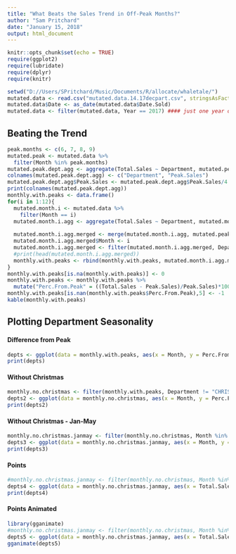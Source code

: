 ```yaml
---
title: "What Beats the Sales Trend in Off-Peak Months?"
author: "Sam Pritchard"
date: "January 15, 2018"
output: html_document
---
```


```r
knitr::opts_chunk$set(echo = TRUE)
require(ggplot2)
require(lubridate)
require(dplyr)
require(knitr)

setwd("D://Users/SPritchard/Music/Documents/R/allocate/whaletale/")
mutated.data <- read.csv("mutated.data.14.17decpart.csv", stringsAsFactors = FALSE)
mutated.data$Date <- as_date(mutated.data$Date.Sold)
mutated.data <- filter(mutated.data, Year == 2017) #### just one year or more?
```

## Beating the Trend

```r
peak.months <- c(6, 7, 8, 9)
mutated.peak <- mutated.data %>%
  filter(Month %in% peak.months)
mutated.peak.dept.agg <- aggregate(Total.Sales ~ Department, mutated.peak, sum)
colnames(mutated.peak.dept.agg) <- c("Department", "Peak.Sales")
mutated.peak.dept.agg$Peak.Sales <- mutated.peak.dept.agg$Peak.Sales/4
print(colnames(mutated.peak.dept.agg))
monthly.with.peaks <- data.frame()
for(i in 1:12){
  mutated.month.i <- mutated.data %>%
    filter(Month == i) 
  mutated.month.i.agg <- aggregate(Total.Sales ~ Department, mutated.month.i, sum)
  
  mutated.month.i.agg.merged <- merge(mutated.month.i.agg, mutated.peak.dept.agg, all.x = TRUE, all.y = TRUE)
  mutated.month.i.agg.merged$Month <- i
  mutated.month.i.agg.merged <- filter(mutated.month.i.agg.merged, Department != "")
  #print(head(mutated.month.i.agg.merged))
  monthly.with.peaks <- rbind(monthly.with.peaks, mutated.month.i.agg.merged)
}
monthly.with.peaks[is.na(monthly.with.peaks)] <- 0
monthly.with.peaks <- monthly.with.peaks %>%
  mutate("Perc.From.Peak" = ((Total.Sales - Peak.Sales)/Peak.Sales)*100)
monthly.with.peaks[is.nan(monthly.with.peaks$Perc.From.Peak),5] <- -1
kable(monthly.with.peaks)
```

## Plotting Department Seasonality
#### Difference from Peak

```r

depts <- ggplot(data = monthly.with.peaks, aes(x = Month, y = Perc.From.Peak, col = Department)) + geom_line()
print(depts)

```

#### Without Christmas

```r
monthly.no.christmas <- filter(monthly.with.peaks, Department != "CHRISTMAS")
depts2 <- ggplot(data = monthly.no.christmas, aes(x = Month, y = Perc.From.Peak, col = Department)) + geom_line()
print(depts2)

```

#### Without Christmas - Jan-May
 
```r
monthly.no.christmas.janmay <- filter(monthly.no.christmas, Month %in% 1:5)
depts3 <- ggplot(data = monthly.no.christmas.janmay, aes(x = Month, y = Perc.From.Peak, col = Department)) + geom_line()
print(depts3)

```

#### Points

```r
#monthly.no.christmas.janmay <- filter(monthly.no.christmas, Month %in% 1:5)
depts4 <- ggplot(data = monthly.no.christmas.janmay, aes(x = Total.Sales, y = Perc.From.Peak, col = Department, size = Peak.Sales)) + geom_point()
print(depts4)

```

#### Points Animated

```r
library(gganimate)
#monthly.no.christmas.janmay <- filter(monthly.no.christmas, Month %in% 1:5)
depts5 <- ggplot(data = monthly.no.christmas.janmay, aes(x = Total.Sales, y = Perc.From.Peak, col = Department, size = Peak.Sales, frame = Month)) + geom_point()
gganimate(depts5)

```

